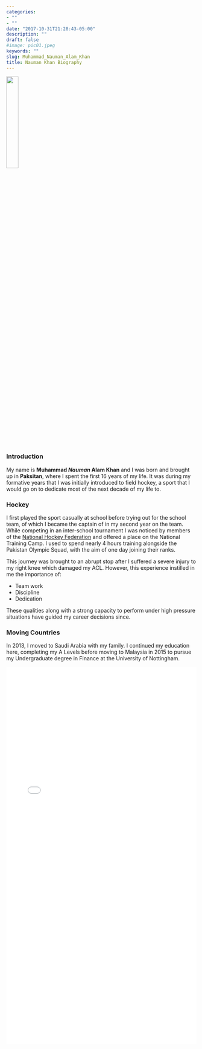 ```yaml
---
categories:
- ""
- ""
date: "2017-10-31T21:28:43-05:00"
description: ""
draft: false
#image: pic01.jpeg
keywords: ""
slug: Muhammad_Nauman_Alam_Khan
title: Nauman Khan Biography
---
```


![](../pic01.jpeg){width=25% height=25%}

### Introduction

My name is **Muhammad *Nauman* Alam Khan** and I was born and brought up in **Paksitan**, where I spent the first 16 years of my life. It was during my formative years that I was initially introduced to field hockey, a sport that I would go on to dedicate most of the next decade of my life to. 

### Hockey

I first played the sport casually at school before trying out for the school team, of which I became the captain of in my second year on the team. While competing in an inter-school tournament I was noticed by members of the [National Hockey Federation](https://pakhockey.org/) and offered a place on the National Training Camp. I used to spend nearly 4 hours training alongside the Pakistan Olympic Squad, with the aim of one day joining their ranks.

This journey was brought to an abrupt stop after I suffered a severe injury to my right knee which damaged my ACL. However, this experience instilled in me  the importance of:

* Team work 
* Discipline 
* Dedication

These qualities along with a strong capacity to perform under high pressure situations have guided my career decisions since.

### Moving Countries
In 2013, I moved to Saudi Arabia with my family. I continued my education here, completing my A Levels before moving to Malaysia in 2015 to pursue my Undergraduate degree in Finance at the University of Nottingham. 

![](../Muhammad Nauman Alam Khan Resume.pdf){width=100% height=1000}
